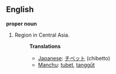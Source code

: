 ==English==

'''proper noun'''

# Region in Central Asia.
#:'''Translations'''
#:*[[Japanese]]: [[チベット]] (chibetto)
#:*[[Manchu]]: [[tubet]], [[tanggūt]]